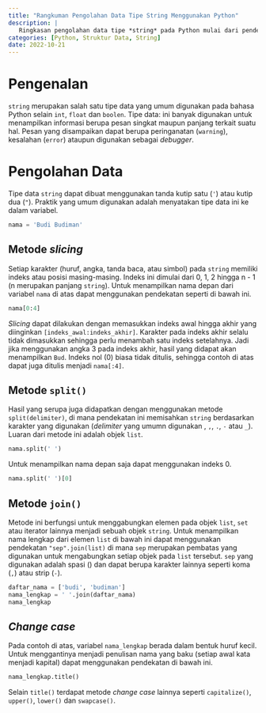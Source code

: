 ```yaml
---
title: "Rangkuman Pengolahan Data Tipe String Menggunakan Python"
description: |
   Ringkasan pengolahan data tipe *string* pada Python mulai dari pendeklarasian variabel hingga metode manipulasi yang umum dilakukan.
categories: [Python, Struktur Data, String]
date: 2022-10-21
---
```


# Pengenalan

`string` merupakan salah satu tipe data yang umum digunakan pada bahasa Python selain `int`, `float` dan `boolen`. Tipe data: ini banyak digunakan untuk menampilkan informasi berupa pesan singkat maupun panjang terkait suatu hal. Pesan yang disampaikan dapat berupa peringanatan (`warning`), kesalahan (`error`) ataupun digunakan sebagai *debugger*.

# Pengolahan Data

Tipe data `string` dapat dibuat menggunakan tanda kutip satu (`'`) atau kutip dua (`"`). Praktik yang umum digunakan adalah menyatakan tipe data ini ke dalam variabel.

```python
nama = 'Budi Budiman'
```

## Metode *slicing*

Setiap karakter (huruf, angka, tanda baca, atau simbol) pada `string` memiliki indeks atau posisi masing-masing. Indeks ini dimulai dari 0, 1, 2 hingga n - 1 (n merupakan panjang `string`). Untuk menampilkan nama depan dari variabel `nama` di atas dapat menggunakan pendekatan seperti di bawah ini.

```python
nama[0:4]
```

*Slicing* dapat dilakukan dengan memasukkan indeks awal hingga akhir yang diinginkan `[indeks_awal:indeks_akhir]`. Karakter pada indeks akhir selalu tidak dimasukkan sehingga perlu menambah satu indeks setelahnya. Jadi jika menggunakan angka 3 pada indeks akhir, hasil yang didapat akan menampilkan `Bud`. Indeks nol (0) biasa tidak ditulis, sehingga contoh di atas dapat juga ditulis menjadi `nama[:4]`.

## Metode `split()`

Hasil yang serupa juga didapatkan dengan menggunakan metode `split(delimiter)`, di mana pendekatan ini memisahkan `string` berdasarkan karakter yang digunakan (*delimiter* yang umumn digunakan ` `, `,`, `.`, `-` atau `_`). Luaran dari metode ini adalah objek `list`.

```python
nama.split(' ')
```

Untuk menampilkan nama depan saja dapat menggunakan indeks 0.

```python
nama.split(' ')[0]
```

## Metode `join()`

Metode ini berfungsi untuk menggabungkan elemen pada objek `list`, `set` atau iterator lainnya menjadi sebuah objek `string`. Untuk menampilkan nama lengkap dari elemen `list` di bawah ini dapat menggunakan pendekatan `"sep".join(list)` di mana `sep` merupakan pembatas yang digunakan untuk mengabungkan setiap objek pada `list` tersebut. `sep` yang digunakan adalah spasi (` `) dan dapat berupa karakter lainnya seperti koma (`,`) atau strip (`-`).

```python
daftar_nama = ['budi', 'budiman']
nama_lengkap = ' '.join(daftar_nama)
nama_lengkap
```

## *Change case*

Pada contoh di atas, variabel `nama_lengkap` berada dalam bentuk huruf kecil. Untuk menggantinya menjadi penulisan nama yang baku (setiap awal kata menjadi kapital) dapat menggunakan pendekatan di bawah ini.

```python
nama_lengkap.title()
```

Selain `title()` terdapat metode *change case* lainnya seperti `capitalize()`, `upper()`, `lower()` dan `swapcase()`.
